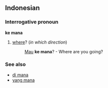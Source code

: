 ==Indonesian==
===Interrogative pronoun===
'''ke mana'''
#[[where]]? (''in which direction'')
#:[[Mau]] '''ke mana'''? - Where are you going?

===See also===
*[[di mana]]
*[[yang mana]]